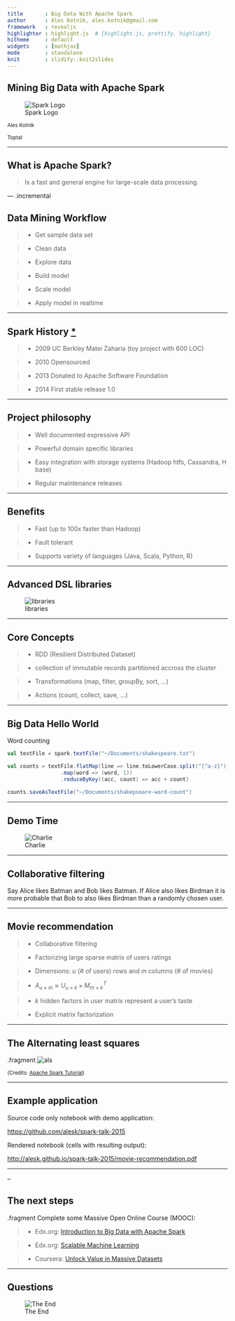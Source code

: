 ```yaml
---
title       : Big Data With Apache Spark
author      : Ales Kotnik, ales.kotnik@gmail.com
framework   : revealjs
highlighter : highlight.js  # {highlight.js, prettify, highlight}
hitheme     : default
widgets     : [mathjax]           
mode        : standalone
knit        : slidify::knit2slides
---
```

<script src="http://ajax.googleapis.com/ajax/libs/jquery/1.9.1/jquery.min.js"></script>

## Mining Big Data with Apache Spark

![Spark Logo](spark-logo.png)


<small>Ales Kotnik</small>

<small>Toptal</small>

---

## What is Apache Spark?

> Is a fast and general engine for large-scale data processing.

--- .incremental

## Data Mining Workflow 

> * Get sample data set

> * Clean data

> * Explore data

> * Build model

> * Scale model

> * Apply model in realtime

--- 

## Spark History [*](https://www.youtube.com/watch?v=FjhRkfAuU7I&t=8m4s)

> * 2009 UC Berkley Matei Zaharia (toy project with 600 LOC)
  
> * 2010 Opensourced

> * 2013 Donated to Apache Software Foundation

> * 2014 First stable release 1.0

---

## Project philosophy

> * Well documented expressive API

> * Powerful domain specific libraries

> * Easy integration with storage systems (Hadoop htfs, Cassandra,  H base)

> * Regular maintenance releases

--- 

## Benefits

> * Fast (up to 100x faster than Hadoop)

> * Fault tolerant

> * Supports variety of languages (Java, Scala, Python, R)

---

## Advanced DSL libraries

![libraries](libraries.png)

---

## Core Concepts

> * RDD (Resilient Distributed Dataset)

> * collection of immutable records partitioned accross the cluster

> * Transformations (map, filter, groupBy, sort, ...)

> * Actions (count, collect, save, ...)

---

## Big Data Hello World

Word counting

```scala
val textFile = spark.textFile("~/Documents/shakespeare.txt")

val counts = textFile.flatMap(line => line.toLowerCase.split("[^a-z]"))
                 .map(word => (word, 1))
                 .reduceByKey((acc, count) => acc + count)
                 
counts.saveAsTextFile("~/Documents/shakepseare-word-count")
```

---

## Demo Time

![Charlie](charlie.png)

---

## Collaborative filtering

Say Alice likes  Batman and  Bob likes  Batman. If Alice also likes Birdman it is more probable that Bob to also likes Birdman than a randomly chosen user.

---

## Movie recommendation 

> * Collaborative filtering

> * Factorizing large sparse matrix of users ratings

> * Dimensions: $u$ (# of users) rows and $m$ columns (# of movies)

> * $A_{u \times m} \approx U_{u \times k} \times M_{m \times k}^T$

> * $k$ hidden factors in user matrix represent a user's taste

> * Explicit matrix factorization

---

## The Alternating least squares

.fragment ![als](matrix-fact.png)

<small>(Credits: [Apache Spark Tutorial](https://databricks-training.s3.amazonaws.com/movie-recommendation-with-mllib.html))</small>

---

## Example application

Source code only notebook with demo application:

[https://github.com/alesk/spark-talk-2015](https://github.com/alesk/spark-talk-2015)

Rendered notebook (cells with resulting output):

[http://alesk.github.io/spark-talk-2015/movie-recommendation.pdf](http://alesk.github.io/spark-talk-2015/movie-recommendation.pdf)

---

--

## The next steps

.fragment Complete some Massive Open Online Course (MOOC):

> * Edx.org: [Introduction to Big Data with Apache Spark](https://www.edx.org/course/introduction-big-data-apache-spark-uc-berkeleyx-cs100-1x)

> * Edx.org: [Scalable Machine Learning](https://www.edx.org/course/scalable-machine-learning-uc-berkeleyx-cs190-1x)

> * Coursera: [Unlock Value in Massive Datasets](https://www.coursera.org/specializations/big-data)

---
## Questions 

![The End](questions.jpg)


<script>
$('ul.incremental li').addClass('fragment')
$('ol.incremental li').addClass('fragment')
</script>


